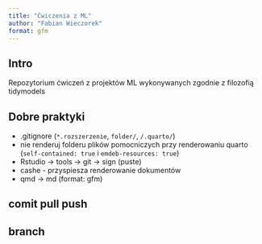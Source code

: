 ```yaml
---
title: "Ćwiczenia z ML"
author: "Fabian Wieczorek"
format: gfm
---
```


## Intro
Repozytorium ćwiczeń z projektów ML wykonywanych zgodnie z filozofią tidymodels

## Dobre praktyki

* .gitignore (`*.rozszerzenie`, `folder/`, `/.quarto/`)
* nie renderuj folderu plików pomocniczych przy renderowaniu quarto
(`self-contained: true` i `emdeb-resources: true`)
* Rstudio -> tools -> git -> sign (puste)
* cashe - przyspiesza renderowanie dokumentów
* qmd -> md (format: gfm)

## comit pull push

## branch
